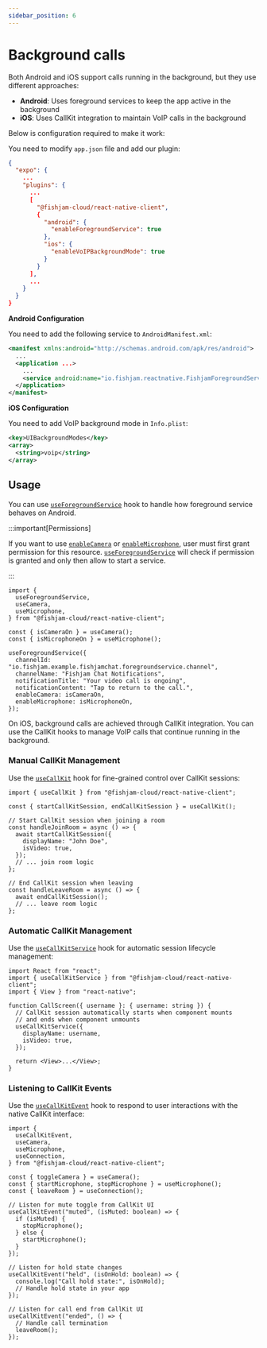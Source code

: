 ```yaml
---
sidebar_position: 6
---
```



# Background calls

Both Android and iOS support calls running in the background, but they use different approaches:

- **Android**: Uses foreground services to keep the app active in the background
- **iOS**: Uses CallKit integration to maintain VoIP calls in the background

Below is configuration required to make it work:

<Tabs groupId="app-type">

  <TabItem value="expo" label="Expo">

You need to modify `app.json` file and add our plugin:

```json
{
  "expo": {
    ...
    "plugins": {
      ...
      [
        "@fishjam-cloud/react-native-client",
        {
          "android": {
            "enableForegroundService": true
          },
          "ios": {
            "enableVoIPBackgroundMode": true
          }
        }
      ],
      ...
    }
  }
}
```

  </TabItem>
  <TabItem value="rn" label="Bare workflow">

**Android Configuration**

You need to add the following service to `AndroidManifest.xml`:

```xml title='AndroidManifest.xml'
<manifest xmlns:android="http://schemas.android.com/apk/res/android">
  ...
  <application ...>
    ...
    <service android:name="io.fishjam.reactnative.FishjamForegroundService" android:foregroundServiceType="camera|microphone|mediaProjection"/>
  </application>
</manifest>
```

**iOS Configuration**

You need to add VoIP background mode in `Info.plist`:

```xml title='Info.plist'
<key>UIBackgroundModes</key>
<array>
  <string>voip</string>
</array>
```

  </TabItem>
</Tabs>

## Usage

<Tabs groupId="platform">

  <TabItem value="android" label="Android">

You can use [`useForegroundService`](../../api/mobile/variables/useForegroundService) hook to handle how foreground service behaves on Android.

:::important[Permissions]

If you want to use [`enableCamera`](../../api/mobile/type-aliases/ForegroundServiceConfig#enablecamera) or [`enableMicrophone`](../../api/mobile/type-aliases/ForegroundServiceConfig#enablemicrophone),
user must first grant permission for this resource. [`useForegroundService`](../../api/mobile/variables/useForegroundService) will check if permission is
granted and only then allow to start a service.

:::

```tsx
import {
  useForegroundService,
  useCamera,
  useMicrophone,
} from "@fishjam-cloud/react-native-client";

const { isCameraOn } = useCamera();
const { isMicrophoneOn } = useMicrophone();

useForegroundService({
  channelId: "io.fishjam.example.fishjamchat.foregroundservice.channel",
  channelName: "Fishjam Chat Notifications",
  notificationTitle: "Your video call is ongoing",
  notificationContent: "Tap to return to the call.",
  enableCamera: isCameraOn,
  enableMicrophone: isMicrophoneOn,
});
```

  </TabItem>
  <TabItem value="ios" label="iOS">

On iOS, background calls are achieved through CallKit integration. You can use the CallKit hooks to manage VoIP calls that continue running in the background.

### Manual CallKit Management

Use the [`useCallKit`](../../api/mobile/variables/useCallKit) hook for fine-grained control over CallKit sessions:

```tsx
import { useCallKit } from "@fishjam-cloud/react-native-client";

const { startCallKitSession, endCallKitSession } = useCallKit();

// Start CallKit session when joining a room
const handleJoinRoom = async () => {
  await startCallKitSession({
    displayName: "John Doe",
    isVideo: true,
  });
  // ... join room logic
};

// End CallKit session when leaving
const handleLeaveRoom = async () => {
  await endCallKitSession();
  // ... leave room logic
};
```

### Automatic CallKit Management

Use the [`useCallKitService`](../../api/mobile/variables/useCallKitService) hook for automatic session lifecycle management:

```tsx
import React from "react";
import { useCallKitService } from "@fishjam-cloud/react-native-client";
import { View } from "react-native";

function CallScreen({ username }: { username: string }) {
  // CallKit session automatically starts when component mounts
  // and ends when component unmounts
  useCallKitService({
    displayName: username,
    isVideo: true,
  });

  return <View>...</View>;
}
```

### Listening to CallKit Events

Use the [`useCallKitEvent`](../../api/mobile/variables/useCallKitEvent) hook to respond to user interactions with the native CallKit interface:

```tsx
import {
  useCallKitEvent,
  useCamera,
  useMicrophone,
  useConnection,
} from "@fishjam-cloud/react-native-client";

const { toggleCamera } = useCamera();
const { startMicrophone, stopMicrophone } = useMicrophone();
const { leaveRoom } = useConnection();

// Listen for mute toggle from CallKit UI
useCallKitEvent("muted", (isMuted: boolean) => {
  if (isMuted) {
    stopMicrophone();
  } else {
    startMicrophone();
  }
});

// Listen for hold state changes
useCallKitEvent("held", (isOnHold: boolean) => {
  console.log("Call hold state:", isOnHold);
  // Handle hold state in your app
});

// Listen for call end from CallKit UI
useCallKitEvent("ended", () => {
  // Handle call termination
  leaveRoom();
});
```

  </TabItem>
</Tabs>
